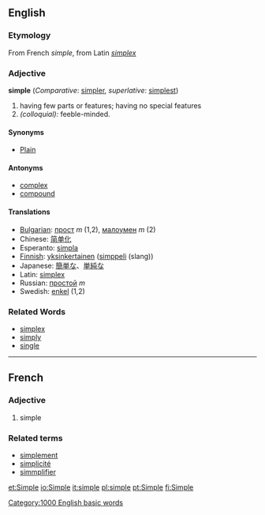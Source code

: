 ==English==
===Etymology===
From French ''simple'', from Latin ''[[simplex]]''

===Adjective===
'''simple''' (''Comparative'': [[simpler]], ''superlative'': [[simplest]])
#having few parts or features; having no special features
#''(colloquial):'' feeble-minded.

====Synonyms====
*[[Plain]]

====Antonyms====
*[[complex]]
*[[compound]]

====Translations====
*[[Bulgarian]]: [[прост]] ''m'' (1,2), [[малоумен]] ''m'' (2)
*Chinese: [[简单化]]
*Esperanto: [[simpla]]
*[[Finnish]]: [[yksinkertainen]] ([[simppeli]] (slang))
*Japanese: [[簡単な]]、[[単純な]]
*Latin: [[simplex]]
*Russian: [[простой]] ''m''
*Swedish: [[enkel]] (1,2)

===Related Words===
*[[simplex]]
*[[simply]]
*[[single]]
----

==French==
===Adjective===

# simple

===Related terms===
*[[simplement]]
*[[simplicité]]
*[[simmplifier]]

[[Category:1000 English basic words]]

[[et:Simple]]
[[io:Simple]]
[[it:simple]]
[[pl:simple]]
[[pt:Simple]]
[[fi:Simple]]